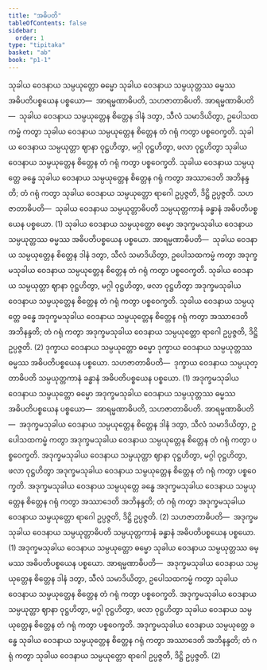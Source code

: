 ```yaml
---
title: "အဓိပတိ"
tableOfContents: false
sidebar:
  order: 1
type: "tipitaka"
basket: "ab"
book: "p1-1"
---
```



<DynamicBreadcrumb />

<Division number="42" book="p1-1" e="ch" v="36" p="345">

<Paragraph number="1892" book="p1-1">
သုခါယ ဝေဒနာယ သမ္ပယုတ္တော ဓမ္မော သုခါယ ဝေဒနာယ သမ္ပယုတ္တဿ ဓမ္မဿ အဓိပတိပစ္စယေန ပစ္စယော—  အာရမ္မဏာဓိပတိ, သဟဇာတာဓိပတိ.
</Paragraph>

<Paragraph number="1893" book="p1-1">
<Emphasis>အာရမ္မဏာဓိပတိ</Emphasis>—  သုခါယ ဝေဒနာယ သမ္ပယုတ္တေန စိတ္တေန ဒါနံ ဒတွာ, သီလံ သမာဒိယိတွာ, ဥပေါသထကမ္မံ ကတွာ သုခါယ ဝေဒနာယ သမ္ပယုတ္တေန စိတ္တေန တံ ဂရုံ ကတွာ ပစ္စဝေက္ခတိ. သုခါယ ဝေဒနာယ သမ္ပယုတ္တာ ဈာနာ ဝုဋ္ဌဟိတွာ, မဂ္ဂါ ဝုဋ္ဌဟိတွာ, ဖလာ ဝုဋ္ဌဟိတွာ သုခါယ ဝေဒနာယ သမ္ပယုတ္တေန စိတ္တေန တံ ဂရုံ ကတွာ ပစ္စဝေက္ခတိ. သုခါယ ဝေဒနာယ သမ္ပယုတ္တေ ခန္ဓေ သုခါယ ဝေဒနာယ သမ္ပယုတ္တေန စိတ္တေန ဂရုံ ကတွာ အဿာဒေတိ အဘိနန္ဒတိ; တံ ဂရုံ ကတွာ သုခါယ ဝေဒနာယ သမ္ပယုတ္တော ရာဂေါ ဥပ္ပဇ္ဇတိ, ဒိဋ္ဌိ ဥပ္ပဇ္ဇတိ.
</Paragraph>

<Paragraph number="1894" book="p1-1">
<Emphasis>သဟဇာတာဓိပတိ</Emphasis>—  သုခါယ ဝေဒနာယ သမ္ပယုတ္တာဓိပတိ သမ္ပယုတ္တကာနံ ခန္ဓာနံ အဓိပတိပစ္စယေန ပစ္စယော. (1)
</Paragraph>

<Paragraph number="1895" book="p1-1">
သုခါယ ဝေဒနာယ သမ္ပယုတ္တော ဓမ္မော အဒုက္ခမသုခါယ ဝေဒနာယ သမ္ပယုတ္တဿ ဓမ္မဿ အဓိပတိပစ္စယေန ပစ္စယော.
</Paragraph>

<Paragraph number="1896" book="p1-1">
<Emphasis>အာရမ္မဏာဓိပတိ</Emphasis>—  သုခါယ ဝေဒနာယ သမ္ပယုတ္တေန စိတ္တေန ဒါနံ ဒတွာ, သီလံ သမာဒိယိတွာ, ဥပေါသထကမ္မံ ကတွာ အဒုက္ခမသုခါယ ဝေဒနာယ သမ္ပယုတ္တေန စိတ္တေန တံ ဂရုံ ကတွာ ပစ္စဝေက္ခတိ. သုခါယ ဝေဒနာယ သမ္ပယုတ္တာ ဈာနာ ဝုဋ္ဌဟိတွာ, မဂ္ဂါ ဝုဋ္ဌဟိတွာ, ဖလာ ဝုဋ္ဌဟိတွာ အဒုက္ခမသုခါယ ဝေဒနာယ သမ္ပယုတ္တေန စိတ္တေန တံ ဂရုံ ကတွာ ပစ္စဝေက္ခတိ. သုခါယ ဝေဒနာယ သမ္ပယုတ္တေ ခန္ဓေ အဒုက္ခမသုခါယ ဝေဒနာယ သမ္ပယုတ္တေန စိတ္တေန ဂရုံ ကတွာ အဿာဒေတိ အဘိနန္ဒတိ; တံ ဂရုံ ကတွာ အဒုက္ခမသုခါယ ဝေဒနာယ သမ္ပယုတ္တော ရာဂေါ ဥပ္ပဇ္ဇတိ, ဒိဋ္ဌိ ဥပ္ပဇ္ဇတိ. (2)
</Paragraph>

</Division>
<Division number="43" book="p1-1" e="ch" v="36" p="345">

<Paragraph number="1897" book="p1-1">
ဒုက္ခာယ ဝေဒနာယ သမ္ပယုတ္တော ဓမ္မော ဒုက္ခာယ ဝေဒနာယ သမ္ပယုတ္တဿ ဓမ္မဿ အဓိပတိပစ္စယေန ပစ္စယော.
</Paragraph>

<Paragraph number="1898" book="p1-1">
<Emphasis>သဟဇာတာဓိပတိ</Emphasis>—  ဒုက္ခာယ ဝေဒနာယ သမ္ပယုတ္တာဓိပတိ သမ္ပယုတ္တကာနံ ခန္ဓာနံ အဓိပတိပစ္စယေန ပစ္စယော. (1)
</Paragraph>

</Division>
<Division number="44" book="p1-1" e="ch" v="36" p="345">

<Paragraph number="1899" book="p1-1">
အဒုက္ခမသုခါယ ဝေဒနာယ သမ္ပယုတ္တော ဓမ္မော အဒုက္ခမသုခါယ ဝေဒနာယ သမ္ပယုတ္တဿ ဓမ္မဿ အဓိပတိပစ္စယေန ပစ္စယော—  အာရမ္မဏာဓိပတိ, သဟဇာတာဓိပတိ.
</Paragraph>

<Paragraph number="1900" book="p1-1">
<Emphasis>အာရမ္မဏာဓိပတိ</Emphasis>—  အဒုက္ခမသုခါယ ဝေဒနာယ သမ္ပယုတ္တေန စိတ္တေန ဒါနံ ဒတွာ, သီလံ သမာဒိယိတွာ, ဥပေါသထကမ္မံ ကတွာ အဒုက္ခမသုခါယ ဝေဒနာယ သမ္ပယုတ္တေန စိတ္တေန တံ ဂရုံ ကတွာ ပစ္စဝေက္ခတိ. အဒုက္ခမသုခါယ ဝေဒနာယ သမ္ပယုတ္တာ ဈာနာ ဝုဋ္ဌဟိတွာ, မဂ္ဂါ ဝုဋ္ဌဟိတွာ, ဖလာ ဝုဋ္ဌဟိတွာ အဒုက္ခမသုခါယ ဝေဒနာယ သမ္ပယုတ္တေန စိတ္တေန တံ ဂရုံ ကတွာ ပစ္စဝေက္ခတိ. အဒုက္ခမသုခါယ ဝေဒနာယ သမ္ပယုတ္တေ ခန္ဓေ အဒုက္ခမသုခါယ ဝေဒနာယ သမ္ပယုတ္တေန စိတ္တေန ဂရုံ ကတွာ အဿာဒေတိ အဘိနန္ဒတိ; တံ ဂရုံ ကတွာ အဒုက္ခမသုခါယ ဝေဒနာယ သမ္ပယုတ္တော ရာဂေါ ဥပ္ပဇ္ဇတိ, ဒိဋ္ဌိ ဥပ္ပဇ္ဇတိ. (2)
</Paragraph>

<Paragraph number="1901" book="p1-1">
<Emphasis>သဟဇာတာဓိပတိ</Emphasis>—  အဒုက္ခမသုခါယ ဝေဒနာယ သမ္ပယုတ္တာဓိပတိ သမ္ပယုတ္တကာနံ ခန္ဓာနံ အဓိပတိပစ္စယေန ပစ္စယော. (1)
</Paragraph>

<Paragraph number="1902" book="p1-1">
အဒုက္ခမသုခါယ ဝေဒနာယ သမ္ပယုတ္တော ဓမ္မော သုခါယ ဝေဒနာယ သမ္ပယုတ္တဿ ဓမ္မဿ အဓိပတိပစ္စယေန ပစ္စယော.
</Paragraph>

<Paragraph number="1903" book="p1-1">
<Emphasis>အာရမ္မဏာဓိပတိ</Emphasis>—  အဒုက္ခမသုခါယ ဝေဒနာယ သမ္ပယုတ္တေန စိတ္တေန ဒါနံ ဒတွာ, သီလံ သမာဒိယိတွာ, ဥပေါသထကမ္မံ ကတွာ သုခါယ ဝေဒနာယ သမ္ပယုတ္တေန စိတ္တေန တံ ဂရုံ ကတွာ ပစ္စဝေက္ခတိ. အဒုက္ခမသုခါယ ဝေဒနာယ သမ္ပယုတ္တာ ဈာနာ ဝုဋ္ဌဟိတွာ, မဂ္ဂါ ဝုဋ္ဌဟိတွာ, ဖလာ ဝုဋ္ဌဟိတွာ သုခါယ ဝေဒနာယ သမ္ပယုတ္တေန စိတ္တေန တံ ဂရုံ ကတွာ ပစ္စဝေက္ခတိ. အဒုက္ခမသုခါယ ဝေဒနာယ သမ္ပယုတ္တေ ခန္ဓေ သုခါယ ဝေဒနာယ သမ္ပယုတ္တေန စိတ္တေန ဂရုံ ကတွာ အဿာဒေတိ အဘိနန္ဒတိ; တံ ဂရုံ ကတွာ သုခါယ ဝေဒနာယ သမ္ပယုတ္တော ရာဂေါ ဥပ္ပဇ္ဇတိ, ဒိဋ္ဌိ ဥပ္ပဇ္ဇတိ. (2)
</Paragraph>
</Division>